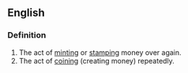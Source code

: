 ==English==
===Definition===
{{en-verb}}
# The act of [[minting]] or [[stamping]] money over again.
# The act of [[coining]] (creating money) repeatedly.
